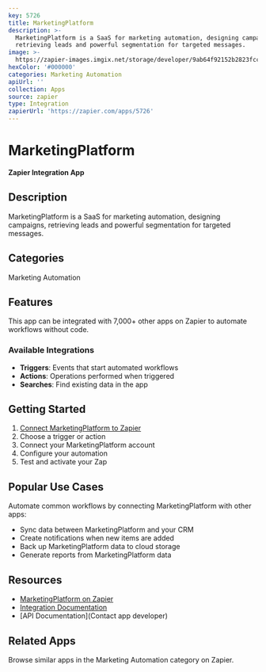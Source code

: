 ```yaml
---
key: 5726
title: MarketingPlatform
description: >-
  MarketingPlatform is a SaaS for marketing automation, designing campaigns,
  retrieving leads and powerful segmentation for targeted messages.
image: >-
  https://zapier-images.imgix.net/storage/developer/9ab64f92152b2823fcc92862550aebd5.png?auto=format%2Ccompress&ixlib=python-3.0.0&q=50
hexColor: '#000000'
categories: Marketing Automation
apiUrl: ''
collection: Apps
source: zapier
type: Integration
zapierUrl: 'https://zapier.com/apps/5726'
---
```

# MarketingPlatform

**Zapier Integration App**

## Description

MarketingPlatform is a SaaS for marketing automation, designing campaigns, retrieving leads and powerful segmentation for targeted messages.

## Categories

Marketing Automation

## Features

This app can be integrated with 7,000+ other apps on Zapier to automate workflows without code.

### Available Integrations

- **Triggers**: Events that start automated workflows
- **Actions**: Operations performed when triggered
- **Searches**: Find existing data in the app

## Getting Started

1. [Connect MarketingPlatform to Zapier](https://zapier.com/apps/5726)
2. Choose a trigger or action
3. Connect your MarketingPlatform account
4. Configure your automation
5. Test and activate your Zap

## Popular Use Cases

Automate common workflows by connecting MarketingPlatform with other apps:

- Sync data between MarketingPlatform and your CRM
- Create notifications when new items are added
- Back up MarketingPlatform data to cloud storage
- Generate reports from MarketingPlatform data

## Resources

- [MarketingPlatform on Zapier](https://zapier.com/apps/5726)
- [Integration Documentation](https://zapier.com/apps/5726/integrations)
- [API Documentation](Contact app developer)

## Related Apps

Browse similar apps in the Marketing Automation category on Zapier.

